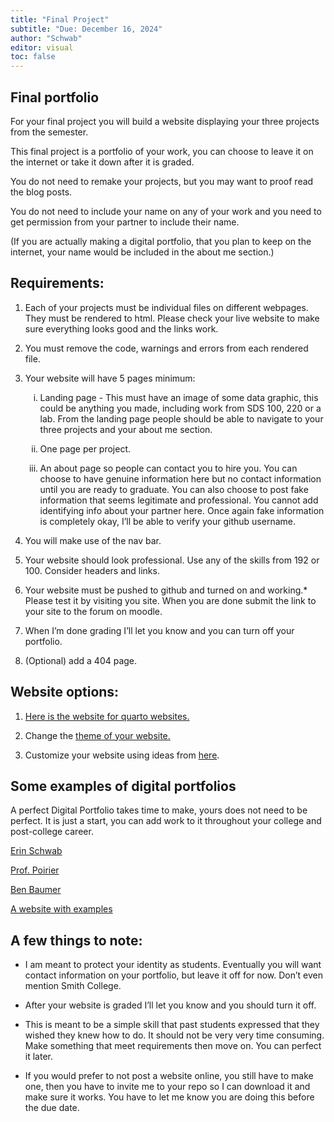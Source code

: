 ```yaml
---
title: "Final Project"
subtitle: "Due: December 16, 2024"
author: "Schwab"
editor: visual
toc: false
---
```


## Final portfolio

For your final project you will build a website displaying your three projects from the semester.

This final project is a portfolio of your work, you can choose to leave it on the internet or take it down after it is graded.

You do not need to remake your projects, but you may want to proof read the blog posts.

You do not need to include your name on any of your work and you need to get permission from your partner to include their name.

(If you are actually making a digital portfolio, that you plan to keep on the internet, your name would be included in the about me section.)

## Requirements:

1.  Each of your projects must be individual files on different webpages. They must be rendered to html. Please check your live website to make sure everything looks good and the links work.

2.  You must remove the code, warnings and errors from each rendered file.

3.  Your website will have 5 pages minimum:

    i.  Landing page - This must have an image of some data graphic, this could be anything you made, including work from SDS 100, 220 or a lab. From the landing page people should be able to navigate to your three projects and your about me section.

    ii. One page per project.

    iii. An about page so people can contact you to hire you. You can choose to have genuine information here but no contact information until you are ready to graduate. You can also choose to post fake information that seems legitimate and professional. You cannot add identifying info about your partner here. Once again fake information is completely okay, I'll be able to verify your github username.

4.  You will make use of the nav bar.

5.  Your website should look professional. Use any of the skills from 192 or 100. Consider headers and links.

6.  Your website must be pushed to github and turned on and working.\* Please test it by visiting you site. When you are done submit the link to your site to the forum on moodle.

7.  When I'm done grading I'll let you know and you can turn off your portfolio.

8.  (Optional) add a 404 page.

## Website options:

1.  [Here is the website for quarto websites.](https://quarto.org/docs/websites/)

2.  Change the [theme of your website.](https://quarto.org/docs/output-formats/html-themes.html)

3.  Customize your website using ideas from [here](https://ucsb-meds.github.io/customizing-quarto-websites/#/title-slide).

## Some examples of digital portfolios

A perfect Digital Portfolio takes time to make, yours does not need to be perfect. It is just a start, you can add work to it throughout your college and post-college career.

[Erin Schwab](https://erinschwab.webflow.io/resume)

[Prof. Poirier](https://lindsaypoirier.github.io/)

[Ben Baumer](https://beanumber.github.io/)

[A website with examples](https://careerfoundry.com/en/blog/data-analytics/data-analytics-portfolio-examples/)

## A few things to note:

-   I am meant to protect your identity as students. Eventually you will want contact information on your portfolio, but leave it off for now. Don't even mention Smith College.

-   After your website is graded I'll let you know and you should turn it off.

-   This is meant to be a simple skill that past students expressed that they wished they knew how to do. It should not be very very time consuming. Make something that meet requirements then move on. You can perfect it later.

-   If you would prefer to not post a website online, you still have to make one, then you have to invite me to your repo so I can download it and make sure it works. You have to let me know you are doing this before the due date.
